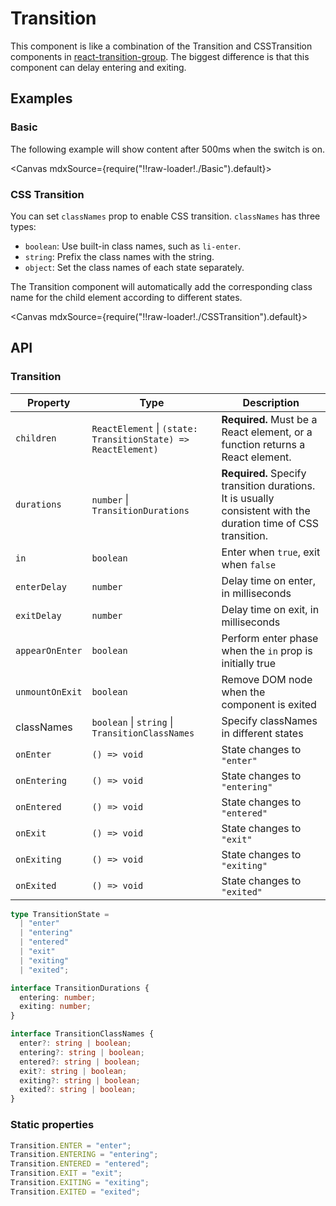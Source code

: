 
<Meta title="Animations/Transition" />

# Transition

This component is like a combination of the Transition and CSSTransition components in [react-transition-group](https://reactcommunity.org/react-transition-group/). The biggest difference is that this component can delay entering and exiting.

## Examples

### Basic

The following example will show content after 500ms when the switch is on.

<Canvas mdxSource={require("!!raw-loader!./Basic").default}>
  <Story id="examples-transition--basic" />
</Canvas>

### CSS Transition

You can set `classNames` prop to enable CSS transition. `classNames` has three types:

- `boolean`: Use built-in class names, such as `li-enter`.
- `string`: Prefix the class names with the string.
- `object`: Set the class names of each state separately.

The Transition component will automatically add the corresponding class name for the child element according to different states.

<Canvas mdxSource={require("!!raw-loader!./CSSTransition").default}>
  <Story id="examples-transition--css-transition" />
</Canvas>

## API

### Transition

| Property        | Type                                                              | Description                                                                                                    |
| --------------- | ----------------------------------------------------------------- | -------------------------------------------------------------------------------------------------------------- |
| `children`      | `ReactElement` &#124; `(state: TransitionState) => ReactElement)` | **Required.** Must be a React element, or a function returns a React element.                                  |
| `durations`     | `number` &#124; `TransitionDurations`                             | **Required.** Specify transition durations. It is usually consistent with the duration time of CSS transition. |
| `in`            | `boolean`                                                         | Enter when `true`, exit when `false`                                                                           |
| `enterDelay`    | `number`                                                          | Delay time on enter, in milliseconds                                                                           |
| `exitDelay`     | `number`                                                          | Delay time on exit, in milliseconds                                                                            |
| `appearOnEnter` | `boolean`                                                         | Perform enter phase when the `in` prop is initially true                                                       |
| `unmountOnExit` | `boolean`                                                         | Remove DOM node when the component is exited                                                                   |
| classNames      | `boolean` &#124; `string` &#124; `TransitionClassNames`           | Specify classNames in different states                                                                         |
| `onEnter`       | `() => void`                                                      | State changes to `"enter"`                                                                                     |
| `onEntering`    | `() => void`                                                      | State changes to `"entering"`                                                                                  |
| `onEntered`     | `() => void`                                                      | State changes to `"entered"`                                                                                   |
| `onExit`        | `() => void`                                                      | State changes to `"exit"`                                                                                      |
| `onExiting`     | `() => void`                                                      | State changes to `"exiting"`                                                                                   |
| `onExited`      | `() => void`                                                      | State changes to `"exited"`                                                                                    |

```ts
type TransitionState =
  | "enter"
  | "entering"
  | "entered"
  | "exit"
  | "exiting"
  | "exited";

interface TransitionDurations {
  entering: number;
  exiting: number;
}

interface TransitionClassNames {
  enter?: string | boolean;
  entering?: string | boolean;
  entered?: string | boolean;
  exit?: string | boolean;
  exiting?: string | boolean;
  exited?: string | boolean;
}
```

### Static properties

```ts
Transition.ENTER = "enter";
Transition.ENTERING = "entering";
Transition.ENTERED = "entered";
Transition.EXIT = "exit";
Transition.EXITING = "exiting";
Transition.EXITED = "exited";
```
